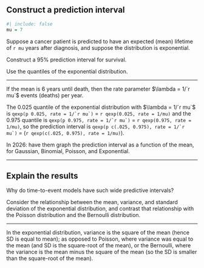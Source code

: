 :::{#exr-compute-surv-pred}

## Construct a prediction interval

```r
#| include: false
mu = 7
```

Suppose a cancer patient is predicted to have an expected (mean) lifetime of 
`r mu` years after diagnosis, and suppose the distribution is exponential.

Construct a 95% prediction interval for survival.

:::

:::{.callout-tip}

Use the quantiles of the exponential distribution.

:::

---

:::{#sol-compute-surv-pred}

If the mean is 6 years until death, 
then the rate parameter $\lambda = 1/`r mu`$ events (deaths) per year.

The 0.025 quantile of the exponential distribution with $\lambda = 1/`r mu`$ is 
``qexp(p 0.025, rate = 1/`r mu`)`` = `r qexp(0.025, rate = 1/mu)` 
and the 0.975 quantile is 
``qexp(p 0.975, rate = 1/`r mu`)`` = `r qexp(0.975, rate = 1/mu)`, 
so the prediction interval is 
``qexp(p c(.025, 0.975), rate = 1/`r mu`)`` = (`r qexp(c(.025, 0.975), rate = 1/mu)`).
:::

::: hidden
In 2026: have them graph the prediction interval as a function of the mean,
for Gaussian, Binomial, Poisson, and Exponential.
:::

---

:::{#exr-explain-surv-pred}
## Explain the results

Why do time-to-event models have such wide predictive intervals?

:::

:::{.callout-tip}

Consider the relationship between the mean, variance, and standard deviation of the exponential distribution, and contrast that relationship with the Poisson distribution and the Bernoulli distribution.

:::

---

:::{#sol-explain-surv-pred}

In the exponential distribution, variance is the square of the mean (hence SD is equal to mean); 
as opposed to Poisson, 
where variance was equal to the mean 
(and SD is the square-root of the mean), 
or the Bernoulli, 
where the variance is the mean minus the square of the mean (so the SD is smaller than the square-root of the mean).

:::
